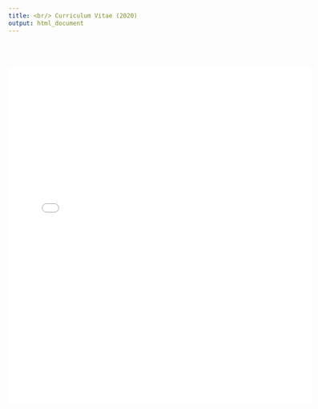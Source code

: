 ```yaml
---
title: <br/> Curriculum Vitae (2020)
output: html_document
---
```

<br/>
<br/>
<br/>
<iframe src="cv.pdf" height="670" width="120%" frameBorder="0"></iframe>